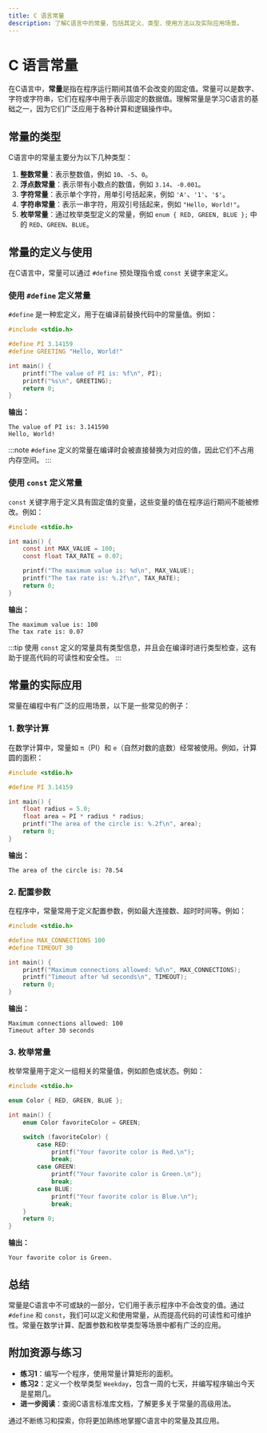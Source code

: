 ```yaml
---
title: C 语言常量
description: 了解C语言中的常量，包括其定义、类型、使用方法以及实际应用场景。
---
```


# C 语言常量

在C语言中，**常量**是指在程序运行期间其值不会改变的固定值。常量可以是数字、字符或字符串，它们在程序中用于表示固定的数据值。理解常量是学习C语言的基础之一，因为它们广泛应用于各种计算和逻辑操作中。

## 常量的类型

C语言中的常量主要分为以下几种类型：

1. **整数常量**：表示整数值，例如 `10`、`-5`、`0`。
2. **浮点数常量**：表示带有小数点的数值，例如 `3.14`、`-0.001`。
3. **字符常量**：表示单个字符，用单引号括起来，例如 `'A'`、`'1'`、`'$'`。
4. **字符串常量**：表示一串字符，用双引号括起来，例如 `"Hello, World!"`。
5. **枚举常量**：通过枚举类型定义的常量，例如 `enum { RED, GREEN, BLUE };` 中的 `RED`、`GREEN`、`BLUE`。

## 常量的定义与使用

在C语言中，常量可以通过 `#define` 预处理指令或 `const` 关键字来定义。

### 使用 `#define` 定义常量

`#define` 是一种宏定义，用于在编译前替换代码中的常量值。例如：

```c
#include <stdio.h>

#define PI 3.14159
#define GREETING "Hello, World!"

int main() {
    printf("The value of PI is: %f\n", PI);
    printf("%s\n", GREETING);
    return 0;
}
```

**输出：**
```
The value of PI is: 3.141590
Hello, World!
```

:::note
`#define` 定义的常量在编译时会被直接替换为对应的值，因此它们不占用内存空间。
:::

### 使用 `const` 定义常量

`const` 关键字用于定义具有固定值的变量，这些变量的值在程序运行期间不能被修改。例如：

```c
#include <stdio.h>

int main() {
    const int MAX_VALUE = 100;
    const float TAX_RATE = 0.07;

    printf("The maximum value is: %d\n", MAX_VALUE);
    printf("The tax rate is: %.2f\n", TAX_RATE);
    return 0;
}
```

**输出：**
```
The maximum value is: 100
The tax rate is: 0.07
```

:::tip
使用 `const` 定义的常量具有类型信息，并且会在编译时进行类型检查，这有助于提高代码的可读性和安全性。
:::

## 常量的实际应用

常量在编程中有广泛的应用场景，以下是一些常见的例子：

### 1. 数学计算

在数学计算中，常量如 `π`（PI）和 `e`（自然对数的底数）经常被使用。例如，计算圆的面积：

```c
#include <stdio.h>

#define PI 3.14159

int main() {
    float radius = 5.0;
    float area = PI * radius * radius;
    printf("The area of the circle is: %.2f\n", area);
    return 0;
}
```

**输出：**
```
The area of the circle is: 78.54
```

### 2. 配置参数

在程序中，常量常用于定义配置参数，例如最大连接数、超时时间等。例如：

```c
#include <stdio.h>

#define MAX_CONNECTIONS 100
#define TIMEOUT 30

int main() {
    printf("Maximum connections allowed: %d\n", MAX_CONNECTIONS);
    printf("Timeout after %d seconds\n", TIMEOUT);
    return 0;
}
```

**输出：**
```
Maximum connections allowed: 100
Timeout after 30 seconds
```

### 3. 枚举常量

枚举常量用于定义一组相关的常量值，例如颜色或状态。例如：

```c
#include <stdio.h>

enum Color { RED, GREEN, BLUE };

int main() {
    enum Color favoriteColor = GREEN;

    switch (favoriteColor) {
        case RED:
            printf("Your favorite color is Red.\n");
            break;
        case GREEN:
            printf("Your favorite color is Green.\n");
            break;
        case BLUE:
            printf("Your favorite color is Blue.\n");
            break;
    }
    return 0;
}
```

**输出：**
```
Your favorite color is Green.
```

## 总结

常量是C语言中不可或缺的一部分，它们用于表示程序中不会改变的值。通过 `#define` 和 `const`，我们可以定义和使用常量，从而提高代码的可读性和可维护性。常量在数学计算、配置参数和枚举类型等场景中都有广泛的应用。

## 附加资源与练习

- **练习1**：编写一个程序，使用常量计算矩形的面积。
- **练习2**：定义一个枚举类型 `Weekday`，包含一周的七天，并编写程序输出今天是星期几。
- **进一步阅读**：查阅C语言标准库文档，了解更多关于常量的高级用法。

通过不断练习和探索，你将更加熟练地掌握C语言中的常量及其应用。